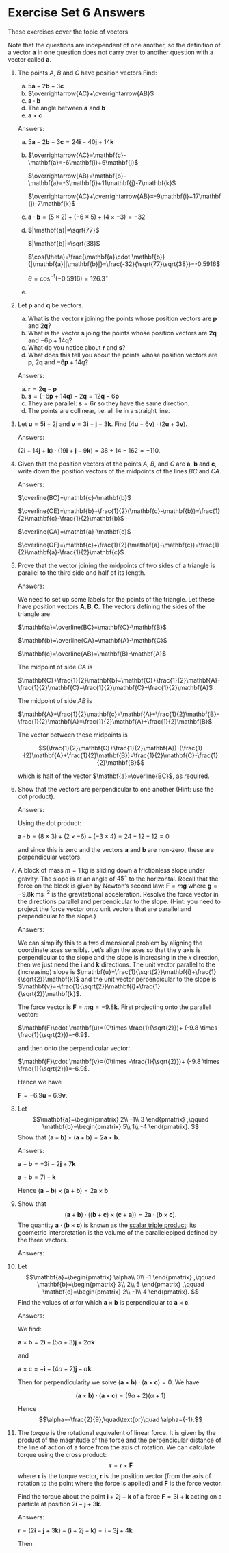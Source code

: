 # Exercise Set 6 Answers {.unlisted .unnumbered}

These exercises cover the topic of vectors.

Note that the questions are independent of one another, so the definition of a vector $\mathbf{a}$ in one question does not carry over to another question with a vector called $\mathbf{a}$.

1. The points $A$, $B$ and $C$ have position vectors
    \begin{align*}
    \mathbf{a}&=5\mathbf{i}-6\mathbf{j}+4\mathbf{k}\\
    \mathbf{b}&=2\mathbf{i}+5\mathbf{j}-3\mathbf{k}\\
    \mathbf{c}&=-\mathbf{i}+4\mathbf{k}.
    \end{align*}
    Find:
    a. $5\mathbf{a}-2\mathbf{b}-3\mathbf{c}$
    a. $\overrightarrow{AC}+\overrightarrow{AB}$
    a. $\mathbf{a}\cdot\mathbf{b}$
    a. The angle between $\mathbf{a}$ and $\mathbf{b}$
    a. $\mathbf{a}\times\mathbf{c}$

    Answers:

    a. $5\mathbf{a}-2\mathbf{b}-3\mathbf{c}=24\mathbf{i}-40\mathbf{j}+14\mathbf{k}$
    a. $\overrightarrow{AC}=\mathbf{c}-\mathbf{a}=-6\mathbf{i}+6\mathbf{j}$

        $\overrightarrow{AB}=\mathbf{b}-\mathbf{a}=-3\mathbf{i}+11\mathbf{j}-7\mathbf{k}$

        $\overrightarrow{AC}+\overrightarrow{AB}=-9\mathbf{i}+17\mathbf{j}-7\mathbf{k}$

    a. $\mathbf{a}\cdot \mathbf{b}=(5\times 2)+ (-6\times5)+(4\times -3)=-32$
    a. $|\mathbf{a}|=\sqrt{77}$

        $|\mathbf{b}|=\sqrt{38}$

        $\cos(\theta)=\frac{\mathbf{a}\cdot \mathbf{b}}{|\mathbf{a}||\mathbf{b}|}=\frac{-32}{\sqrt{77}\sqrt{38}}=-0.5916$

        $\theta=\cos^{-1}(-0.5916)=126.3^\circ$

    a. \begin{align*}
    \mathbf{a}\times \mathbf{c}&=\begin{vmatrix}
    \mathbf{i}&\mathbf{j}&\mathbf{k}\\
    5&-6&4\\
    -1&0&4
    \end{vmatrix}\\
    &=
    \mathbf{i}\begin{vmatrix}
    -6&4\\
    0&4
    \end{vmatrix}
    -\mathbf{j}\begin{vmatrix}
    5&4\\
    -1&4
    \end{vmatrix}
    +\mathbf{k}\begin{vmatrix}
    5&-6\\
    -1&0
    \end{vmatrix}\\
    &=\mathbf{i}(-24-0)-\mathbf{j}(20-(-4))+\mathbf{k}(0-6)\\
    &=-24\mathbf{i}-24\mathbf{j}-6\mathbf{k}
    \end{align*}

1. Let $\mathbf{p}$ and $\mathbf{q}$ be vectors.
    a. What is the vector $\mathbf{r}$ joining the points whose position vectors are $\mathbf{p}$ and $2\mathbf{q}$?
    a. What is the vector $\mathbf{s}$ joing the points whose position vectors are $\mathbf{2q}$ and $-6\mathbf{p}+14\mathbf{q}$?
    a. What do you notice about $\mathbf{r}$ and $\mathbf{s}$?
    a. What does this tell you about the points whose position vectors are $\mathbf{p}$, $2\mathbf{q}$ and $-6\mathbf{p}+14{q}$?

    Answers:

    a. $\mathbf{r}=2\mathbf{q}-\mathbf{p}$
    a. $\mathbf{s}=(-6\mathbf{p}+14\mathbf{q})-2\mathbf{q}=12\mathbf{q}-6\mathbf{p}$
    a. They are parallel: $\mathbf{s}=6\mathbf{r}$ so they have the same direction.
    a. The points are collinear, i.e. all lie in a straight line.

1. Let $\mathbf{u}=5\mathbf{i}+2\mathbf{j}$ and $\mathbf{v}=3\mathbf{i}-\mathbf{j}-3\mathbf{k}$. Find $(4\mathbf{u}-6\mathbf{v})\cdot(2\mathbf{u}+3\mathbf{v})$.

    Answers:

    $(2\mathbf{i}+14\mathbf{j}+\mathbf{k})\cdot(19\mathbf{i}+\mathbf{j}-9\mathbf{k})=38+14-162=-110.$

1. Given that the position vectors of the points $A$, $B$, and $C$ are $\mathbf{a}$, $\mathbf{b}$ and $\mathbf{c}$, write down the position vectors of the midpoints of the lines $BC$ and $CA$.

    Answers:

    $\overline{BC}=\mathbf{c}-\mathbf{b}$

    $\overline{OE}=\mathbf{b}+\frac{1}{2}(\mathbf{c}-\mathbf{b})=\frac{1}{2}\mathbf{c}-\frac{1}{2}\mathbf{b}$

    $\overline{CA}=\mathbf{a}-\mathbf{c}$

    $\overline{OF}=\mathbf{c}+\frac{1}{2}(\mathbf{a}-\mathbf{c})=\frac{1}{2}\mathbf{a}-\frac{1}{2}\mathbf{c}$

1. Prove that the vector joining the midpoints of two sides of a triangle is parallel to the third side and half of its length.

    Answers:

    We need to set up some labels for the points of the triangle. Let these have position vectors $\mathbf{A}, \mathbf{B}, \mathbf{C}$. The vectors defining the sides of the triangle are

    $\mathbf{a}=\overline{BC}=\mathbf{C}-\mathbf{B}$

    $\mathbf{b}=\overline{CA}=\mathbf{A}-\mathbf{C}$
    
    $\mathbf{c}=\overline{AB}=\mathbf{B}-\mathbf{A}$

    The midpoint of side $CA$ is

    $\mathbf{C}+\frac{1}{2}\mathbf{b}=\mathbf{C}+\frac{1}{2}\mathbf{A}-\frac{1}{2}\mathbf{C}=\frac{1}{2}\mathbf{C}+\frac{1}{2}\mathbf{A}$

    The midpoint of side $AB$ is
    
    $\mathbf{A}+\frac{1}{2}\mathbf{c}=\mathbf{A}+\frac{1}{2}\mathbf{B}-\frac{1}{2}\mathbf{A}=\frac{1}{2}\mathbf{A}+\frac{1}{2}\mathbf{B}$
    
    The vector between these midpoints is
    
    $$(\frac{1}{2}\mathbf{C}+\frac{1}{2}\mathbf{A})-(\frac{1}{2}\mathbf{A}+\frac{1}{2}\mathbf{B})=\frac{1}{2}\mathbf{C}-\frac{1}{2}\mathbf{B}$$
    
    which is half of the vector $\mathbf{a}=\overline{BC}$, as required.

1. Show that the vectors
    \begin{align*}
    \mathbf{a}&=8\mathbf{i}+2\mathbf{j}-3\mathbf{k}\\
    \mathbf{b}&=3\mathbf{i}-6\mathbf{j}+4\mathbf{k}
    \end{align*}
    are perpendicular to one another (Hint: use the dot product).

    Answers:

    Using the dot product:

    $\mathbf{a}\cdot\mathbf{b}=(8\times 3)+(2\times-6)+(-3\times 4)=24-12-12=0$

    and since this is zero and the vectors $\mathbf{a}$ and $\mathbf{b}$ are non-zero, these are perpendicular vectors.

1. A block of mass $m=1\,\text{kg}$ is sliding down a frictionless slope under gravity. The slope is at an angle of $45^\circ$ to the horizontal. Recall that the force on the block is given by Newton's second law: $\mathbf{F}=m\mathbf{g}$ where $\mathbf{g}=-9.8\mathbf{k}\,\text{ms}^{-2}$ is the gravitational acceleration. Resolve the force vector in the directions parallel and perpendicular to the slope. (Hint: you need to project the force vector onto unit vectors that are parallel and perpendicular to the slope.)

    Answers:

    We can simplify this to a two dimensional problem by aligning the coordinate axes sensibly. Let's align the axes so that the $y$ axis is perpendicular to the slope and the slope is increasing in the $x$ direction, then we just need the $\mathbf{i}$ and $\mathbf{k}$ directions. The unit vector parallel to the (increasing) slope is $\mathbf{u}=\frac{1}{\sqrt{2}}\mathbf{i}+\frac{1}{\sqrt{2}}\mathbf{k}$ and the unit vector perpendicular to the slope is $\mathbf{v}=-\frac{1}{\sqrt{2}}\mathbf{i}+\frac{1}{\sqrt{2}}\mathbf{k}$.

    The force vector is $\mathbf{F}=m\mathbf{g}=-9.8\mathbf{k}$. First projecting onto the parallel vector:

    $\mathbf{F}\cdot \mathbf{u}=(0\times \frac{1}{\sqrt{2}})+ (-9.8 \times \frac{1}{\sqrt{2}})=-6.9$.

    and then onto the perpendicular vector:

    $\mathbf{F}\cdot \mathbf{v}=(0\times -\frac{1}{\sqrt{2}})+ (-9.8 \times \frac{1}{\sqrt{2}})=-6.9$.

    Hence we have

    $\mathbf{F}=-6.9\mathbf{u}-6.9\mathbf{v}$.

1. Let
    $$\mathbf{a}=\begin{pmatrix}
    2\\
    -1\\
    3
    \end{pmatrix}
    ,\qquad
    \mathbf{b}=\begin{pmatrix}
    5\\
    1\\
    -4
    \end{pmatrix}.
    $$
    Show that $(\mathbf{a}-\mathbf{b})\times(\mathbf{a}+\mathbf{b})=2\mathbf{a}\times\mathbf{b}$.

    Answers:

    $\mathbf{a}-\mathbf{b}=-3\mathbf{i}-2\mathbf{j}+7\mathbf{k}$

    $\mathbf{a}+\mathbf{b}=7\mathbf{i}-\mathbf{k}$


    \begin{align*}
    (\mathbf{a}-\mathbf{b})\times(\mathbf{a}+\mathbf{b})&=
    \begin{vmatrix}
    \mathbf{i}&\mathbf{j}&\mathbf{k}\\
    -3&-2&7\\
    7&0&-1
    \end{vmatrix}\\
    &=
    \mathbf{i}\begin{vmatrix}
    -2&7\\
    0&-1
    \end{vmatrix}
    -\mathbf{j}\begin{vmatrix}
    -3&7\\
    7&-1
    \end{vmatrix}
    +\mathbf{k}\begin{vmatrix}
    -3&-2\\
    7&0
    \end{vmatrix}\\
    &=\mathbf{i}(2-0)-\mathbf{j}(3-49)+\mathbf{k}(0-(-14))\\
    &=2\mathbf{i}+46\mathbf{j}+14\mathbf{k}
    \end{align*}

    \begin{align*}
    2\mathbf{a}\times\mathbf{b}&=
    \begin{vmatrix}
    \mathbf{i}&\mathbf{j}&\mathbf{k}\\
    4&-2&6\\
    5&1&-4
    \end{vmatrix}\\
    &=
    \mathbf{i}\begin{vmatrix}
    -2&6\\
    1&-4
    \end{vmatrix}
    -\mathbf{j}\begin{vmatrix}
    4&6\\
    5&-4
    \end{vmatrix}
    +\mathbf{k}\begin{vmatrix}
    4&-2\\
    5&1
    \end{vmatrix}\\
    &=\mathbf{i}(8-6)-\mathbf{j}(-16-30)+\mathbf{k}(4-(-10))\\
    &=2\mathbf{i}+46\mathbf{j}+14\mathbf{k}
    \end{align*}

    Hence $(\mathbf{a}-\mathbf{b})\times(\mathbf{a}+\mathbf{b})=2\mathbf{a}\times\mathbf{b}$

1. Show that
    $$(\mathbf{a}+\mathbf{b})\cdot((\mathbf{b}+\mathbf{c})\times (\mathbf{c}+\mathbf{a}))=2\mathbf{a}\cdot(\mathbf{b}\times\mathbf{c}).$$
    The quantity $\mathbf{a}\cdot(\mathbf{b}\times\mathbf{c})$ is known as the [scalar triple product](https://en.wikipedia.org/wiki/Triple_product#Scalar_triple_product): its geometric interpretation is the volume of the parallelepiped defined by the three vectors.

    Answers:

    \begin{align*}
    (\mathbf{a}+\mathbf{b})\cdot((\mathbf{b}+\mathbf{c})\times (\mathbf{c}+\mathbf{a}))&=(\mathbf{a}+\mathbf{b})\cdot(\mathbf{b}\times\mathbf{c}+\mathbf{b}\times\mathbf{a}+\mathbf{c}\times\mathbf{c}+\mathbf{c}\times\mathbf{a})\\
    &=(\mathbf{a}+\mathbf{b})\cdot(\mathbf{b}\times\mathbf{c}+\mathbf{b}\times\mathbf{a}+\mathbf{c}\times\mathbf{a})\\
    &=\mathbf{a}\cdot(\mathbf{b}\times\mathbf{c})+(\mathbf{a}\cdot(\mathbf{b}\times\mathbf{a})+\mathbf{a}\cdot(\mathbf{c}\times\mathbf{a})+\mathbf{b}\cdot(\mathbf{b}\times\mathbf{c})+(\mathbf{b}\cdot(\mathbf{b}\times\mathbf{a})+\mathbf{b}\cdot(\mathbf{c}\times\mathbf{a})\\
    &=\mathbf{a}\cdot(\mathbf{b}\times\mathbf{c})+\mathbf{b}\cdot(\mathbf{c}\times\mathbf{a})\\
    &=\mathbf{a}\cdot(\mathbf{b}\times\mathbf{c})+\mathbf{a}\cdot(\mathbf{b}\times\mathbf{c})\\
    &=2\mathbf{a}\cdot(\mathbf{b}\times\mathbf{c})
    \end{align*}

1. Let
    $$\mathbf{a}=\begin{pmatrix}
    \alpha\\
    0\\
    -1
    \end{pmatrix}
    ,\qquad
    \mathbf{b}=\begin{pmatrix}
    3\\
    2\\
    5
    \end{pmatrix}
    ,\qquad
    \mathbf{c}=\begin{pmatrix}
    2\\
    -1\\
    4
    \end{pmatrix}.
    $$
    Find the values of $\alpha$ for which $\mathbf{a}\times\mathbf{b}$ is perpendicular to $\mathbf{a}\times\mathbf{c}$.

    Answers:

    We find:

    $\mathbf{a}\times\mathbf{b}=2\mathbf{i}-(5\alpha+3)\mathbf{j}+2\alpha\mathbf{k}$

    and

    $\mathbf{a}\times\mathbf{c}=-\mathbf{i}-(4\alpha+2)\mathbf{j}-\alpha\mathbf{k}$.

    Then for perpendicularity we solve $(\mathbf{a}\times\mathbf{b})\cdot(\mathbf{a}\times\mathbf{c})=0$. We have

    $$
    (\mathbf{a}\times\mathbf{b})\cdot(\mathbf{a}\times\mathbf{c})=(9\alpha+2)(\alpha+1)
    $$

    Hence
    $$\alpha=-\frac{2}{9},\quad\text{or}\quad \alpha={-1}.$$

1. The *torque* is the rotational equivalent of linear force. It is given by the product of the magnitude of the force and the perpendicular distance of the line of action of a force from the axis of rotation. We can calculate torque using the cross product:
$$\boldsymbol\tau = \mathbf{r}\times \mathbf{F}$$
where $\boldsymbol\tau$ is the torque vector, $\mathbf{r}$ is the position vector (from the axis of rotation to the point where the force is applied) and $\mathbf{F}$ is the force vector.

    Find the torque about the point $\mathbf{i}+2\mathbf{j}-\mathbf{k}$ of a force $\mathbf{F}=3\mathbf{i}+\mathbf{k}$ acting on a particle at position $2\mathbf{i}-\mathbf{j}+3\mathbf{k}$.

    Answers:

    $\mathbf{r}=(2\mathbf{i}-\mathbf{j}+3\mathbf{k})-(\mathbf{i}+2\mathbf{j}-\mathbf{k})=\mathbf{i}-3\mathbf{j}+4\mathbf{k}$

    Then
    \begin{align*}
    \mathbf{r}\times \mathbf{F}&=
    \begin{vmatrix}
    \mathbf{i}&\mathbf{j}&\mathbf{k}\\
    1&-3&4\\
    3&0&1
    \end{vmatrix}\\
    &=-3\mathbf{i}+11\mathbf{j}+9\mathbf{k}.
    \end{align*}